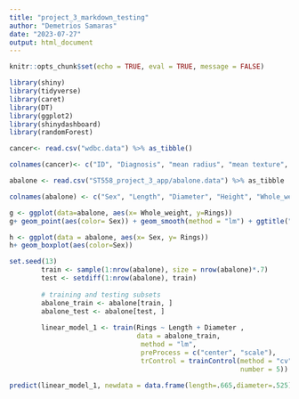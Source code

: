 ```yaml
---
title: "project_3_markdown_testing"
author: "Demetrios Samaras"
date: "2023-07-27"
output: html_document
---
```


```r
knitr::opts_chunk$set(echo = TRUE, eval = TRUE, message = FALSE)
```


```r
library(shiny)
library(tidyverse)
library(caret)
library(DT)
library(ggplot2)
library(shinydashboard)
library(randomForest)

```


```r

cancer<- read.csv("wdbc.data") %>% as_tibble()

colnames(cancer)<- c("ID", "Diagnosis", "mean radius", "mean texture", "mean perimeter", "mean area", "mean smoothness", "mean compactness", "mean concavity", "mean concave points", "mean symmetry", "mean fractal dimension", "radius SE", "texture SE", "perimeter SE", "area SE", "smoothness SE", "compactness SE", "concavity SE", "concave points SE", "symmetry SE", "fractal dimension SE", "worst radius", "worst texture", "worst perimeter", "worst area", "worst smoothness", "worst compactness", "worst concavity", "worst concave points", "worst symmetry", "worst fractal dimension" )

```

```r

abalone <- read.csv("ST558_project_3_app/abalone.data") %>% as_tibble 

colnames(abalone) <- c("Sex", "Length", "Diameter", "Height", "Whole_weight", "Shucked_weight", "Viscera_weight",  "Shell_weight", "Rings" )

```

```r

g <- ggplot(data=abalone, aes(x= Whole_weight, y=Rings))
g+ geom_point(aes(color= Sex)) + geom_smooth(method = "lm") + ggtitle("scatterplot")

```

```r

h <- ggplot(data = abalone, aes(x= Sex, y= Rings))
h+ geom_boxplot(aes(color=Sex))
```

```r

set.seed(13) 
        train <- sample(1:nrow(abalone), size = nrow(abalone)*.7)
        test <- setdiff(1:nrow(abalone), train)
        
        # training and testing subsets
        abalone_train <- abalone[train, ]
        abalone_test <- abalone[test, ]
        
        linear_model_1 <- train(Rings ~ Length + Diameter , 
                                data = abalone_train,
                                 method = "lm",
                                 preProcess = c("center", "scale"),
                                 trControl = trainControl(method = "cv", 
                                                          number = 5))

predict(linear_model_1, newdata = data.frame(length=.665,diameter=.525))
```





